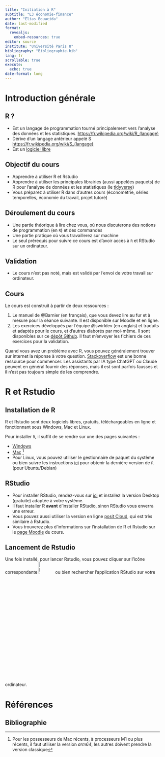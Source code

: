 ```yaml
---
title: "Initiation à R"
subtitle: "L3 économie-finance"
author: "Elias Bouacida"
date: last-modified
format: 
  revealjs:
    embed-resources: true
editor: source
institute: "Université Paris 8"
bibliography: "Bibliographie.bib"
lang: fr
scrollable: true
execute: 
  echo: true
date-format: long
---
```




# Introduction générale

## R ?

- Est un langage de programmation tourné principalement vers l'analyse des données et les statistiques. <https://fr.wikipedia.org/wiki/R_(langage)>
- Dérive d'un langage antérieur appelé S <https://fr.wikipedia.org/wiki/S_(langage)>
- Est un [logiciel libre](https://fr.wikipedia.org/wiki/Logiciel_libre)

## Objectif du cours

- Apprendre à utiliser R et Rstudio
- Apprendre à utiliser les principales librairies (aussi appelées paquets) de R pour l'analyse de données et les statistiques (le [tidyverse](https://www.tidyverse.org/))
- Vous préparez à utiliser R dans d'autres cours (économétrie, séries temporelles, économie du travail, projet tutoré)

## Déroulement du cours


- Une partie théorique à lire chez vous, où nous discuterons des notions de programmation (en `R`) et des commandes
- Une partie pratique où vous travaillerez sur machine
- Le seul prérequis pour suivre ce cours est d'avoir accès à `R` et RStudio sur un ordinateur.


## Validation

- Le cours n'est pas noté, mais est validé par l'envoi de votre travail sur ordinateur.

## Cours

Le cours est construit à partir de deux ressources :

1. Le manuel de @Barnier (en français), que vous devez lire au fur et à mesure pour la séance suivante.
Il est disponible sur Moodle et en ligne.
2. Les exercices développés par l'équipe @swirldev (en anglais) et traduits et adaptés pour le cours, et d'autres élaborés par moi-même. Il sont disponibles sur ce [dépôt Github](https://github.com/EliasBcd/InitiationR).
Il faut m'envoyer les fichiers de ces exercices pour la validation.

Quand vous avez un problème avec R, vous pouvez généralement trouver sur internet la réponse à votre question. 
[Stackoverflow](https://stackoverflow.com/) est une bonne ressource pour commencer.
Les assistants par IA type ChatGPT ou Claude peuvent en général fournir des réponses, mais il est sont parfois fausses et il n'est pas toujours simple de les comprendre.


# R et Rstudio

## Installation de R {.scrollable}


R et Rstudio sont deux logiciels libres, gratuits, téléchargeables en ligne et fonctionnant sous Windows, Mac et Linux.

Pour installer `R`, il suffit de se rendre sur une des pages suivantes :

- [Windows](https://cloud.r-project.org/bin/windows/base/)
- [Mac](https://cloud.r-project.org/bin/macosx/) ^[Pour les possesseurs de Mac récents, à processeurs M1 ou plus récents, il faut utiliser la version *arm64*, les autres doivent prendre la version classique]
- Pour Linux, vous pouvez utiliser le gestionnaire de paquet du système ou bien suivre les instructions [ici](https://cran.r-project.org/bin/linux/ubuntu/) pour obtenir la dernière version de `R` (pour Ubuntu/Debian)

## RStudio

- Pour installer RStudio, rendez-vous sur [ici](https://posit.co/download/rstudio-desktop/) et installez la version Desktop (gratuite) adaptée à votre système.
- Il faut installer R **avant** d'installer RStudio, sinon RStudio vous enverra une erreur.
- Vous pouvez aussi utiliser la version en ligne [posit Cloud](https://posit.cloud/), qui est très similaire à Rstudio.
- Vous trouverez plus d'informations sur l'installation de R et Rstudio sur le [page Moodle](https://moodle.univ-paris8.fr/mod/page/view.php?id=272504) du cours.



## Lancement de Rstudio

Une fois installé, pour lancer Rstudio, vous pouvez cliquer sur l'icône correspondante ![Logo RStudio](resources/RStudio-Logo-Flat.png){width=10%} ou bien rechercher l'application RStudio sur votre ordinateur.


# Références

## Bibliographie
